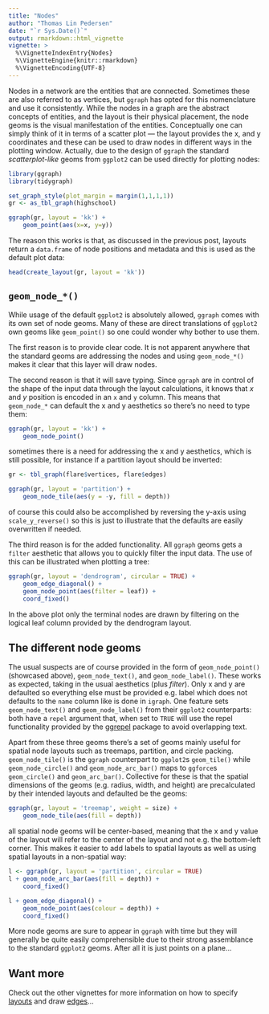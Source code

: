 ```yaml
---
title: "Nodes"
author: "Thomas Lin Pedersen"
date: "`r Sys.Date()`"
output: rmarkdown::html_vignette
vignette: >
  %\VignetteIndexEntry{Nodes}
  %\VignetteEngine{knitr::rmarkdown}
  %\VignetteEncoding{UTF-8}
---
```


Nodes in a network are the entities that are connected. Sometimes these are also
referred to as vertices, but `ggraph` has opted for this nomenclature and use it
consistently. While the nodes in a graph are the abstract concepts of entities, 
and the layout is their physical placement, the node geoms is the visual 
manifestation of the entities. Conceptually one can simply think of it in terms
of a scatter plot --- the layout provides the x, and y coordinates and these can
be used to draw nodes in different ways in the plotting window. Actually, due
to the design of `ggraph` the standard *scatterplot-like* geoms from `ggplot2`
can be used directly for plotting nodes:

```r
library(ggraph)
library(tidygraph)

set_graph_style(plot_margin = margin(1,1,1,1))
gr <- as_tbl_graph(highschool)

ggraph(gr, layout = 'kk') + 
    geom_point(aes(x=x, y=y))
```

The reason this works is that, as discussed in the previous post, layouts return
a `data.frame` of node positions and metadata and this is used as the default
plot data:

```r
head(create_layout(gr, layout = 'kk'))
```

## `geom_node_*()`
While usage of the default `ggplot2` is absolutely allowed, `ggraph` comes with
its own set of node geoms. Many of these are direct translations of `ggplot2`
own geoms like `geom_point()` so one could wonder why bother to use them. 

The first reason is to provide clear code. It is not apparent anywhere that the
standard geoms are addressing the nodes and using `geom_node_*()` makes it clear
that this layer will draw nodes. 

The second reason is that it will save typing.
Since `ggraph` are in control of the shape of the input data through the layout
calculations, it knows that *x* and *y* position is encoded in an `x` and `y` 
column. This means that `geom_node_*` can default the x and y aesthetics so 
there's no need to type them:

```r
ggraph(gr, layout = 'kk') + 
    geom_node_point()
```

sometimes there is a need for addressing the x and y aesthetics, which is still
possible, for instance if a partition layout should be inverted:

```r
gr <- tbl_graph(flare$vertices, flare$edges)

ggraph(gr, layout = 'partition') + 
    geom_node_tile(aes(y = -y, fill = depth))
```

of course this could also be accomplished by reversing the y-axis using 
`scale_y_reverse()` so this is just to illustrate that the defaults are easily
overwritten if needed.

The third reason is for the added functionality. All `ggraph` geoms gets a 
`filter` aesthetic that allows you to quickly filter the input data. The use of
this can be illustrated when plotting a tree:

```r
ggraph(gr, layout = 'dendrogram', circular = TRUE) + 
    geom_edge_diagonal() + 
    geom_node_point(aes(filter = leaf)) + 
    coord_fixed()
```

In the above plot only the terminal nodes are drawn by filtering on the logical
leaf column provided by the dendrogram layout.

## The different node geoms
The usual suspects are of course provided in the form of `geom_node_point()` 
(showcased above), `geom_node_text()`, and `geom_node_label()`. These works as
expected, taking in the usual aesthetics (plus *filter*). Only x and y are
defaulted so everything else must be provided e.g. label which does not defaults
to the `name` column like is done in `igraph`. One feature sets 
`geom_node_text()` and `geom_node_label()` from their `ggplot2` counterparts:
both have a `repel` argument that, when set to `TRUE` will use the repel 
functionality provided by the 
[ggrepel](https://CRAN.R-project.org/package=ggrepel) package to avoid 
overlapping text.

Apart from these three geoms there's a set of geoms mainly useful for spatial
node layouts such as treemaps, partition, and circle packing. `geom_node_tile()`
is the `ggraph` counterpart to `ggplot2`s `geom_tile()` while 
`geom_node_circle()` and `geom_node_arc_bar()` maps to `ggforce`s 
`geom_circle()` and `geom_arc_bar()`. Collective for these is that the spatial
dimensions of the geoms (e.g. radius, width, and height) are precalculated by
their intended layouts and defaulted be the geoms:

```r
ggraph(gr, layout = 'treemap', weight = size) + 
    geom_node_tile(aes(fill = depth))
```

all spatial node geoms will be center-based, meaning that the x and y value of
the layout will refer to the center of the layout and not e.g. the bottom-left
corner. This makes it easier to add labels to spatial layouts as well as using
spatial layouts in a non-spatial way:

```r
l <- ggraph(gr, layout = 'partition', circular = TRUE)
l + geom_node_arc_bar(aes(fill = depth)) + 
    coord_fixed()
```

```r
l + geom_edge_diagonal() + 
    geom_node_point(aes(colour = depth)) + 
    coord_fixed()
```

More node geoms are sure to appear in `ggraph` with time but they will generally
be quite easily comprehensible due to their strong assemblance to the standard
`ggplot2` geoms. After all it is just points on a plane...

## Want more
Check out the other vignettes for more information on how to specify 
[layouts](Layouts.html) and draw [edges](Edges.html)...
